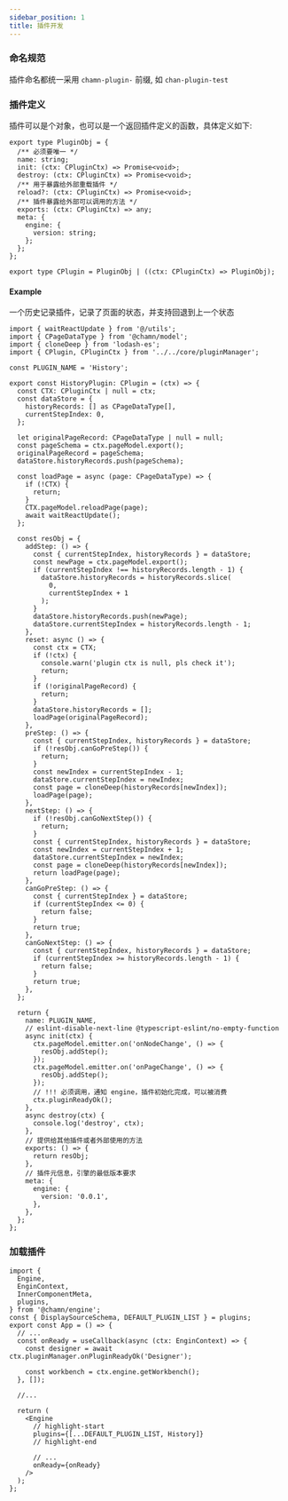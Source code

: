 ```yaml
---
sidebar_position: 1
title: 插件开发
---
```


### 命名规范

插件命名都统一采用 `chamn-plugin-` 前缀, 如 `chan-plugin-test`

### 插件定义

插件可以是个对象，也可以是一个返回插件定义的函数，具体定义如下:

```tsx
export type PluginObj = {
  /** 必须要唯一 */
  name: string;
  init: (ctx: CPluginCtx) => Promise<void>;
  destroy: (ctx: CPluginCtx) => Promise<void>;
  /** 用于暴露给外部重载插件 */
  reload?: (ctx: CPluginCtx) => Promise<void>;
  /** 插件暴露给外部可以调用的方法 */
  exports: (ctx: CPluginCtx) => any;
  meta: {
    engine: {
      version: string;
    };
  };
};

export type CPlugin = PluginObj | ((ctx: CPluginCtx) => PluginObj);
```

#### Example

一个历史记录插件，记录了页面的状态，并支持回退到上一个状态

```tsx title="History.tsx"
import { waitReactUpdate } from '@/utils';
import { CPageDataType } from '@chamn/model';
import { cloneDeep } from 'lodash-es';
import { CPlugin, CPluginCtx } from '../../core/pluginManager';

const PLUGIN_NAME = 'History';

export const HistoryPlugin: CPlugin = (ctx) => {
  const CTX: CPluginCtx | null = ctx;
  const dataStore = {
    historyRecords: [] as CPageDataType[],
    currentStepIndex: 0,
  };

  let originalPageRecord: CPageDataType | null = null;
  const pageSchema = ctx.pageModel.export();
  originalPageRecord = pageSchema;
  dataStore.historyRecords.push(pageSchema);

  const loadPage = async (page: CPageDataType) => {
    if (!CTX) {
      return;
    }
    CTX.pageModel.reloadPage(page);
    await waitReactUpdate();
  };

  const resObj = {
    addStep: () => {
      const { currentStepIndex, historyRecords } = dataStore;
      const newPage = ctx.pageModel.export();
      if (currentStepIndex !== historyRecords.length - 1) {
        dataStore.historyRecords = historyRecords.slice(
          0,
          currentStepIndex + 1
        );
      }
      dataStore.historyRecords.push(newPage);
      dataStore.currentStepIndex = historyRecords.length - 1;
    },
    reset: async () => {
      const ctx = CTX;
      if (!ctx) {
        console.warn('plugin ctx is null, pls check it');
        return;
      }
      if (!originalPageRecord) {
        return;
      }
      dataStore.historyRecords = [];
      loadPage(originalPageRecord);
    },
    preStep: () => {
      const { currentStepIndex, historyRecords } = dataStore;
      if (!resObj.canGoPreStep()) {
        return;
      }
      const newIndex = currentStepIndex - 1;
      dataStore.currentStepIndex = newIndex;
      const page = cloneDeep(historyRecords[newIndex]);
      loadPage(page);
    },
    nextStep: () => {
      if (!resObj.canGoNextStep()) {
        return;
      }
      const { currentStepIndex, historyRecords } = dataStore;
      const newIndex = currentStepIndex + 1;
      dataStore.currentStepIndex = newIndex;
      const page = cloneDeep(historyRecords[newIndex]);
      return loadPage(page);
    },
    canGoPreStep: () => {
      const { currentStepIndex } = dataStore;
      if (currentStepIndex <= 0) {
        return false;
      }
      return true;
    },
    canGoNextStep: () => {
      const { currentStepIndex, historyRecords } = dataStore;
      if (currentStepIndex >= historyRecords.length - 1) {
        return false;
      }
      return true;
    },
  };

  return {
    name: PLUGIN_NAME,
    // eslint-disable-next-line @typescript-eslint/no-empty-function
    async init(ctx) {
      ctx.pageModel.emitter.on('onNodeChange', () => {
        resObj.addStep();
      });
      ctx.pageModel.emitter.on('onPageChange', () => {
        resObj.addStep();
      });
      // !!! 必须调用，通知 engine，插件初始化完成，可以被消费
      ctx.pluginReadyOk();
    },
    async destroy(ctx) {
      console.log('destroy', ctx);
    },
    // 提供给其他插件或者外部使用的方法
    exports: () => {
      return resObj;
    },
    // 插件元信息，引擎的最低版本要求
    meta: {
      engine: {
        version: '0.0.1',
      },
    },
  };
};
```

### 加载插件

```tsx
import {
  Engine,
  EnginContext,
  InnerComponentMeta,
  plugins,
} from '@chamn/engine';
const { DisplaySourceSchema, DEFAULT_PLUGIN_LIST } = plugins;
export const App = () => {
  // ...
  const onReady = useCallback(async (ctx: EnginContext) => {
    const designer = await ctx.pluginManager.onPluginReadyOk('Designer');

    const workbench = ctx.engine.getWorkbench();
  }, []);

  //...

  return (
    <Engine
      // highlight-start
      plugins={[...DEFAULT_PLUGIN_LIST, History]}
      // highlight-end

      // ...
      onReady={onReady}
    />
  );
};
```
